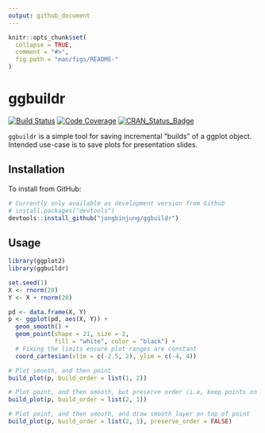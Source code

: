 ```yaml
---
output: github_document
---
```


<!-- README.md is generated from README.Rmd. Please edit that file -->

```r
knitr::opts_chunk$set(
  collapse = TRUE,
  comment = "#>",
  fig.path = "man/figs/README-"
)
```

# ggbuildr

[![Build Status](https://travis-ci.org/jongbinjung/ggbuildr.svg?branch=master)](https://travis-ci.org/jongbinjung/ggbuildr)
[![Code Coverage](https://codecov.io/gh/jongbinjung/ggbuildr/branch/master/graph/badge.svg)](https://codecov.io/gh/jongbinjung/ggbuildr)
[![CRAN_Status_Badge](http://www.r-pkg.org/badges/version/ggbuildr)](http://cran.r-project.org/package=ggbuildr)

`ggbuildr` is a simple tool for saving incremental "builds" of a ggplot object.
Intended use-case is to save plots for presentation slides.

## Installation

To install from GitHub:

```r
# Currently only available as development version from Github
# install.packages("devtools")
devtools::install_github("jongbinjung/ggbuildr")
```

## Usage

```r
library(ggplot2)
library(ggbuildr)

set.seed(1)
X <- rnorm(20)
Y <- X + rnorm(20)

pd <- data.frame(X, Y)
p <- ggplot(pd, aes(X, Y)) +
  geom_smooth() +
  geom_point(shape = 21, size = 2,
             fill = "white", color = "black") +
  # Fixing the limits ensure plot ranges are constant
  coord_cartesian(xlim = c(-2.5, 2), ylim = c(-4, 4))

# Plot smooth, and then point
build_plot(p, build_order = list(1, 2))

# Plot point, and then smooth, but preserve order (i.e, keep points on top)
build_plot(p, build_order = list(2, 1))

# Plot point, and then smooth, and draw smooth layer on top of point
build_plot(p, build_order = list(2, 1), preserve_order = FALSE)
```

